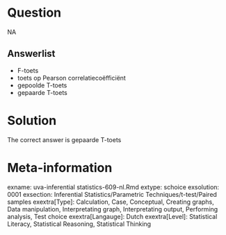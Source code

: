 Question
========

NA

Answerlist
----------
* F-toets
* toets op Pearson correlatiecoëfficiënt
* gepoolde T-toets
* gepaarde T-toets

Solution
========

The correct answer is  gepaarde T-toets

Meta-information
================
exname: uva-inferential statistics-609-nl.Rmd
extype: schoice
exsolution: 0001
exsection: Inferential Statistics/Parametric Techniques/t-test/Paired samples
exextra[Type]: Calculation, Case, Conceptual, Creating graphs, Data manipulation, Interpretating graph, Interpretating output, Performing analysis, Test choice
exextra[Langauge]: Dutch
exextra[Level]: Statistical Literacy, Statistical Reasoning, Statistical Thinking
